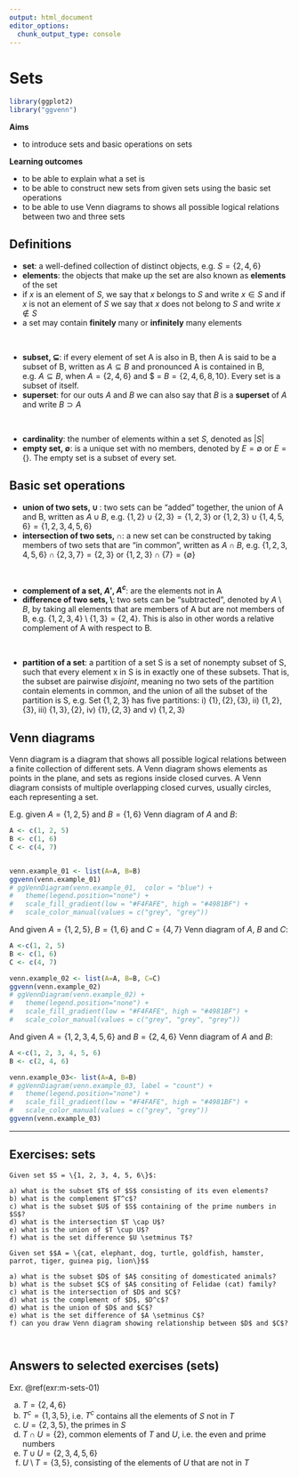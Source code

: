 ```yaml
---
output: html_document
editor_options: 
  chunk_output_type: console
---
```


# Sets

```r
library(ggplot2)
library("ggvenn")
```


**Aims**

- to introduce sets and basic operations on sets

**Learning outcomes**

- to be able to explain what a set is
- to be able to construct new sets from given sets using the basic set operations
- to be able to use Venn diagrams to shows all possible logical relations between two and three sets

## Definitions

- **set**: a well-defined collection of distinct objects, e.g. $S = \{2, 4, 6\}$
- **elements**:  the objects that make up the set are also known as **elements** of the set
- if $x$ is an element of $S$, we say that $x$ belongs to $S$ and write $x \in S$ and if $x$ is not an element of $S$ we say that $x$ does not belong to $S$ and write $x \notin S$
- a set may contain **finitely** many or **infinitely** many elements

<br />

- **subset, $\subseteq$**: if every element of set A is also in B, then A is said to be a subset of B, written as $A \subseteq B$ and pronounced A is contained in B, e.g. $A \subseteq B$, when $A = \{2, 4, 6\}$ and $ = $B = \{2, 4, 6, 8, 10\}$. Every set is a subset of itself.
- **superset**: for our outs $A$ and $B$ we can also say that $B$ is a **superset** of $A$ and write $B \supset A$

<br />

- **cardinality**: the number of elements within a set $S$, denoted as $|S|$
- **empty set, $\emptyset$**: is a unique set with no members, denoted by $E = \emptyset$ or $E = \{\}$. The empty set is a subset of every set.

## Basic set operations

- **union of two sets, $\cup$ **: two sets can be "added" together, the union of A and B, written as $A \cup B$, e.g. $\{1, 2\} \cup \{2, 3\} = \{1, 2, 3\}$ or $\{1, 2, 3\} \cup \{1, 4, 5, 6\} = \{1, 2, 3, 4, 5, 6\}$
- **intersection of two sets, $\cap$**: a new set can be constructed by taking members of two sets that are "in common", written as $A \cap B$, e.g. $\{1, 2, 3, 4, 5, 6\} \cap \{2, 3, 7\} = \{2, 3\}$ or $\{1, 2, 3\} \cap \{7 \} = \{\emptyset \}$

<br/>

- **complement of a set, $A'$, $A^c$**: are the elements not in A
- **difference of two sets, $\setminus$**: two sets can be "subtracted", denoted by $A \setminus B$, by taking all elements that are members of A but are not members of B, e.g. $\{1, 2, 3, 4\} \setminus \{1, 3\} = \{2, 4\}$. This is also in other words a relative complement of A with respect to B.

<br/>

- **partition of a set**: a partition of a set S is a set of nonempty subset of S, such that every element x in S is in exactly one of these subsets. That is, the subset are pairwise *disjoint*, meaning no two sets of the partition contain elements in common, and the union of all the subset of the partition is S, e.g. Set $\{1, 2, 3\}$ has five partitions: i) $\{1\}, \{2\}, \{3\}$, ii) $\{1, 2\}, \{3\}$, iii) $\{1,3\}, \{2\}$, iv) $\{1\}, \{2, 3\}$ and v) $\{1,2,3\}$

## Venn diagrams

Venn diagram is a diagram that shows all possible logical relations between a finite collection of different sets. A Venn diagram shows elements as points in the plane, and sets as regions inside closed curves. A Venn diagram consists of multiple overlapping closed curves, usually circles, each representing a set. 

E.g. given $A = \{1, 2, 5\}$ and $B = \{1, 6\}$ Venn diagram of $A$ and $B$:

```r

A <- c(1, 2, 5)
B <- c(1, 6)
C <- c(4, 7)


venn.example_01 <- list(A=A, B=B)
ggvenn(venn.example_01)
# ggVennDiagram(venn.example_01,  color = "blue") + 
#   theme(legend.position="none") + 
#   scale_fill_gradient(low = "#F4FAFE", high = "#4981BF") + 
#   scale_color_manual(values = c("grey", "grey"))


```

And given $A = \{1, 2, 5\}$, $B = \{1, 6\}$ and $C= \{4, 7\}$ Venn diagram of $A$, $B$ and $C$:
```r
A <-c(1, 2, 5)
B <- c(1, 6)
C <- c(4, 7)

venn.example_02 <- list(A=A, B=B, C=C)
ggvenn(venn.example_02)
# ggVennDiagram(venn.example_02) + 
#   theme(legend.position="none") + 
#   scale_fill_gradient(low = "#F4FAFE", high = "#4981BF") + 
#   scale_color_manual(values = c("grey", "grey", "grey"))

``` 


And  given $A = \{1, 2, 3, 4, 5, 6\}$ and $B= \{2, 4, 6\}$ Venn diagram of $A$ and $B$:
```r
A <-c(1, 2, 3, 4, 5, 6)
B <- c(2, 4, 6)

venn.example_03<- list(A=A, B=B)
# ggVennDiagram(venn.example_03, label = "count") + 
#   theme(legend.position="none") + 
#   scale_fill_gradient(low = "#F4FAFE", high = "#4981BF") + 
#   scale_color_manual(values = c("grey", "grey"))
ggvenn(venn.example_03)

```

------

## Exercises: sets

```exercise

Given set $S = \{1, 2, 3, 4, 5, 6\}$:
  
a) what is the subset $T$ of $S$ consisting of its even elements?
b) what is the complement $T^c$? 
c) what is the subset $U$ of $S$ containing of the prime numbers in $S$?
d) what is the intersection $T \cap U$? 
e) what is the union of $T \cup U$?
f) what is the set difference $U \setminus T$?

```

```exercise

Given set $$A = \{cat, elephant, dog, turtle, goldfish, hamster, parrot, tiger, guinea pig, lion\}$$
  
a) what is the subset $D$ of $A$ consiting of domesticated animals?
b) what is the subset $C$ of $A$ consiting of Felidae (cat) family?
c) what is the intersection of $D$ and $C$?
d) what is the complement of $D$, $D^c$?
d) what is the union of $D$ and $C$?
e) what is the set difference of $A \setminus C$?
f) can you draw Venn diagram showing relationship between $D$ and $C$?
  
  
```


## Answers to selected exercises (sets) {-}

Exr. \@ref(exr:m-sets-01)

a) $T = \{2, 4, 6\}$ 
b) $T^c = \{1, 3, 5\}$, i.e. $T^c$ contains all the elements of $S$ not in $T$
c) $U = \{2, 3, 5\}$, the primes in $S$
d) $T \cap U = \{2\}$, common elements of $T$ and $U$, i.e. the even and prime numbers
e) $T \cup U = \{2, 3, 4, 5, 6\}$
f) $U \setminus T = \{3, 5\}$, consisting of the elements of $U$ that are not in $T$
